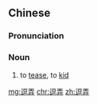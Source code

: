 ==Chinese==
{{zh-forms}}

===Pronunciation===
{{zh-pron
|m=dòunòng,tl=y
|cat=n
}}

===Noun===
{{zh-noun}}

# to [[tease]], to [[kid]] {{gloss|to poke fun at}}

[[mg:逗弄]]
[[chr:逗弄]]
[[zh:逗弄]]